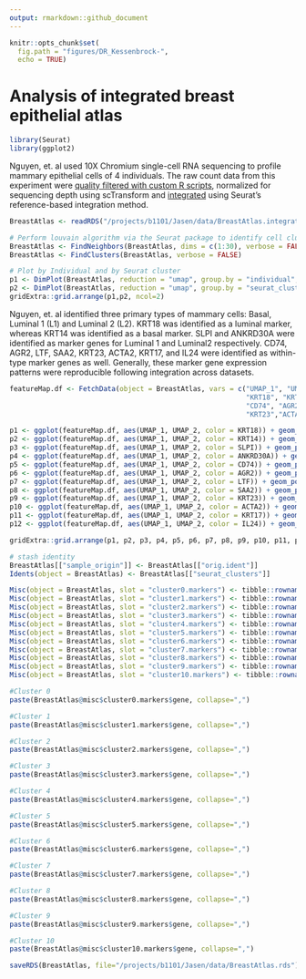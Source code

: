 ```yaml
---
output: rmarkdown::github_document
---
```


```r
knitr::opts_chunk$set(
  fig.path = "figures/DR_Kessenbrock-", 
  echo = TRUE)
``` 
# Analysis of integrated breast epithelial atlas
```r
library(Seurat)
library(ggplot2)
```

Nguyen, et. al used 10X Chromium single-cell RNA sequencing to profile mammary epithelial cells of 4 individuals. The raw count data from this experiment were [quality filtered with custom R scripts](https://github.com/jasenjackson/singlecell/blob/master/QC_Kessenbrock.md), normalized for sequencing depth using scTransform and [integrated](https://github.com/jasenjackson/singlecell/blob/master/integrate.R) using Seurat's reference-based integration method. 
```r
BreastAtlas <- readRDS("/projects/b1101/Jasen/data/BreastAtlas.integrated.rds")

# Perform louvain algorithm via the Seurat package to identify cell clusters
BreastAtlas <- FindNeighbors(BreastAtlas, dims = c(1:30), verbose = FALSE)
BreastAtlas <- FindClusters(BreastAtlas, verbose = FALSE)

# Plot by Individual and by Seurat cluster
p1 <- DimPlot(BreastAtlas, reduction = "umap", group.by = "individual", pt.size=0.1) + DarkTheme()
p2 <- DimPlot(BreastAtlas, reduction = "umap", group.by = "seurat_clusters", pt.size=0.1) + DarkTheme()
gridExtra::grid.arrange(p1,p2, ncol=2)
```

Nguyen, et. al identified three primary types of mammary cells: Basal, Luminal 1 (L1) and Luminal 2 (L2). KRT18 was identified as a luminal marker, whereas KRT14 was identified as a basal marker. SLPI and ANKRD30A were identified as marker genes for Luminal 1 and Luminal2 respectively. CD74, AGR2, LTF, SAA2, KRT23, ACTA2, KRT17, and IL24 were identified as within-type marker genes as well. Generally, these marker gene expression patterns were reproducible following integration across datasets. 
```r
featureMap.df <- FetchData(object = BreastAtlas, vars = c("UMAP_1", "UMAP_2",
                                                          "KRT18", "KRT14", "SLPI", "ANKRD30A",
                                                          "CD74", "AGR2", "LTF", "SAA2",
                                                          "KRT23","ACTA2", "KRT17", "IL24"))

p1 <- ggplot(featureMap.df, aes(UMAP_1, UMAP_2, color = KRT18)) + geom_point(size=0.1) + scale_color_viridis_c()
p2 <- ggplot(featureMap.df, aes(UMAP_1, UMAP_2, color = KRT14)) + geom_point(size=0.1) + scale_color_viridis_c()
p3 <- ggplot(featureMap.df, aes(UMAP_1, UMAP_2, color = SLPI)) + geom_point(size=0.1) + scale_color_viridis_c()
p4 <- ggplot(featureMap.df, aes(UMAP_1, UMAP_2, color = ANKRD30A)) + geom_point(size=0.1) + scale_color_viridis_c()
p5 <- ggplot(featureMap.df, aes(UMAP_1, UMAP_2, color = CD74)) + geom_point(size=0.1) + scale_color_viridis_c()
p6 <- ggplot(featureMap.df, aes(UMAP_1, UMAP_2, color = AGR2)) + geom_point(size=0.1) + scale_color_viridis_c()
p7 <- ggplot(featureMap.df, aes(UMAP_1, UMAP_2, color = LTF)) + geom_point(size=0.1) + scale_color_viridis_c()
p8 <- ggplot(featureMap.df, aes(UMAP_1, UMAP_2, color = SAA2)) + geom_point(size=0.1) + scale_color_viridis_c()
p9 <- ggplot(featureMap.df, aes(UMAP_1, UMAP_2, color = KRT23)) + geom_point(size=0.1) + scale_color_viridis_c()
p10 <- ggplot(featureMap.df, aes(UMAP_1, UMAP_2, color = ACTA2)) + geom_point(size=0.1) + scale_color_viridis_c()
p11 <- ggplot(featureMap.df, aes(UMAP_1, UMAP_2, color = KRT17)) + geom_point(size=0.1) + scale_color_viridis_c()
p12 <- ggplot(featureMap.df, aes(UMAP_1, UMAP_2, color = IL24)) + geom_point(size=0.1) + scale_color_viridis_c()

gridExtra::grid.arrange(p1, p2, p3, p4, p5, p6, p7, p8, p9, p10, p11, p12, ncol = 4)
```

```r
# stash identity
BreastAtlas[["sample_origin"]] <- BreastAtlas[["orig.ident"]]
Idents(object = BreastAtlas) <- BreastAtlas[["seurat_clusters"]]

Misc(object = BreastAtlas, slot = "cluster0.markers") <- tibble::rownames_to_column(FindMarkers(BreastAtlas, ident.1 = "0", ident.2 = NULL, only.pos = TRUE), "gene")
Misc(object = BreastAtlas, slot = "cluster1.markers") <- tibble::rownames_to_column(FindMarkers(BreastAtlas, ident.1 = "1", ident.2 = NULL, only.pos = TRUE), "gene")
Misc(object = BreastAtlas, slot = "cluster2.markers") <- tibble::rownames_to_column(FindMarkers(BreastAtlas, ident.1 = "2", ident.2 = NULL, only.pos = TRUE), "gene")
Misc(object = BreastAtlas, slot = "cluster3.markers") <- tibble::rownames_to_column(FindMarkers(BreastAtlas, ident.1 = "3", ident.2 = NULL, only.pos = TRUE), "gene")
Misc(object = BreastAtlas, slot = "cluster4.markers") <- tibble::rownames_to_column(FindMarkers(BreastAtlas, ident.1 = "4", ident.2 = NULL, only.pos = TRUE), "gene")
Misc(object = BreastAtlas, slot = "cluster5.markers") <- tibble::rownames_to_column(FindMarkers(BreastAtlas, ident.1 = "5", ident.2 = NULL, only.pos = TRUE), "gene")
Misc(object = BreastAtlas, slot = "cluster6.markers") <- tibble::rownames_to_column(FindMarkers(BreastAtlas, ident.1 = "6", ident.2 = NULL, only.pos = TRUE), "gene")
Misc(object = BreastAtlas, slot = "cluster7.markers") <- tibble::rownames_to_column(FindMarkers(BreastAtlas, ident.1 = "7", ident.2 = NULL, only.pos = TRUE), "gene")
Misc(object = BreastAtlas, slot = "cluster8.markers") <- tibble::rownames_to_column(FindMarkers(BreastAtlas, ident.1 = "8", ident.2 = NULL, only.pos = TRUE), "gene")
Misc(object = BreastAtlas, slot = "cluster9.markers") <- tibble::rownames_to_column(FindMarkers(BreastAtlas, ident.1 = "9", ident.2 = NULL, only.pos = TRUE), "gene")
Misc(object = BreastAtlas, slot = "cluster10.markers") <- tibble::rownames_to_column(FindMarkers(BreastAtlas, ident.1 = "10", ident.2 = NULL, only.pos = TRUE), "gene")

#Cluster 0
paste(BreastAtlas@misc$cluster0.markers$gene, collapse=",")

#Cluster 1
paste(BreastAtlas@misc$cluster1.markers$gene, collapse=",")

#Cluster 2
paste(BreastAtlas@misc$cluster2.markers$gene, collapse=",")

#Cluster 3
paste(BreastAtlas@misc$cluster3.markers$gene, collapse=",")

#Cluster 4
paste(BreastAtlas@misc$cluster4.markers$gene, collapse=",")

#Cluster 5
paste(BreastAtlas@misc$cluster5.markers$gene, collapse=",")

#Cluster 6
paste(BreastAtlas@misc$cluster6.markers$gene, collapse=",")

#Cluster 7
paste(BreastAtlas@misc$cluster7.markers$gene, collapse=",")

#Cluster 8
paste(BreastAtlas@misc$cluster8.markers$gene, collapse=",")

#Cluster 9
paste(BreastAtlas@misc$cluster9.markers$gene, collapse=",")

#Cluster 10
paste(BreastAtlas@misc$cluster10.markers$gene, collapse=",")
```

```r
saveRDS(BreastAtlas, file="/projects/b1101/Jasen/data/BreastAtlas.rds")
```
  